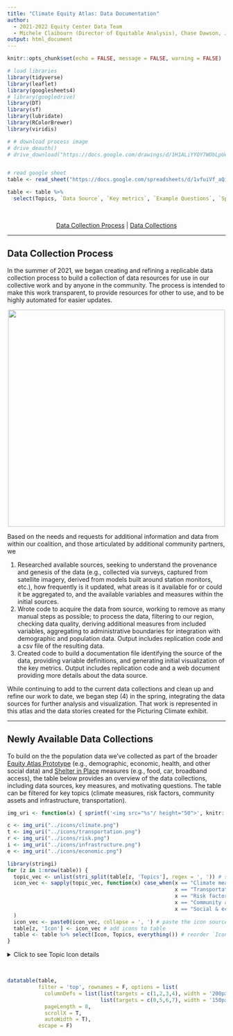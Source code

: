 ```yaml
---
title: "Climate Equity Atlas: Data Documentation"
author: 
  - 2021-2022 Equity Center Data Team
  - Michele Claibourn (Director of Equitable Analysis), Chase Dawson, Jacob Goldstein-Greenwood, Jordan House, Khalila Karefa-Kargbo, Lee LeBoeuf, Marisa Lemma, Helena Lindsay, Tolu Odukoya, Michael Salgueiro (Research Programs Manager)
output: html_document
---
```



```r
knitr::opts_chunk$set(echo = FALSE, message = FALSE, warning = FALSE)

# load libraries
library(tidyverse)
library(leaflet)
library(googlesheets4)
# library(googledrive)
library(DT)
library(sf)
library(lubridate)
library(RColorBrewer)
library(viridis)

# # download process image
# drive_deauth()
# drive_download("https://docs.google.com/drawings/d/1H1ALiYYQY7WObLpUeoRZXBufvYam6E24j81T2fS4Psc/edit?usp=sharing", path = "images/Data Process.png", type = "png", overwrite = TRUE)


# read google sheet
table <- read_sheet("https://docs.google.com/spreadsheets/d/1vfuiVf_aQikUNd7OW7TdUOHttp4ziSWnOO108CbXn0I/edit?usp=sharing", gs4_deauth())

table <- table %>% 
  select(Topics, `Data Source`, `Key metrics`, `Example Questions`, `Spatial unit`, Year, Documentation)
```

<br>

<p style="text-align: center;">[Data Collection Process](#process) | [Data Collections](#collection) </p>

----

## <a id="process"></a>Data Collection Process
In the summer of 2021, we began creating and refining a replicable data collection process to build a collection of data resources for use in our collective work and by anyone in the community. The process is intended to make this work transparent, to provide resources for other to use, and to be highly automated for easier updates.

<div style="text-align: center;">
<img src="../images/Data Process.png" width="500">
</div>

Based on the needs and requests for additional information and data from within our coalition, and those articulated by additional community partners, we 

1. Researched available sources, seeking to understand the provenance and genesis of the data (e.g., collected via surveys, captured from satellite imagery, derived from models built around station monitors, etc.), how frequently is it updated, what areas is it available for or could it be aggregated to, and the available variables and measures within the initial sources.
2. Wrote code to acquire the data from source, working to remove as many manual steps as possible; to process the data, filtering to our region, checking data quality, deriving additional measures from included variables, aggregating to administrative boundaries for integration with demographic and population data. Output includes replication code and a csv file of the resulting data.
3. Created code to build a documentation file identifying the source of the data, providing variable definitions, and generating initial visualization of the key metrics. Output includes replication code and a web document providing more details about the data source.

While continuing to add to the current data collections and clean up and refine our work to date, we began step (4) in the spring, integrating the data sources for further analysis and visualization. That work is represented in this atlas and the data stories created for the Picturing Climate exhibit.

----

## <a id="collection"></a>Newly Available Data Collections
To build on the the population data we've collected as part of the broader [Equity Atlas Prototype](https://virginiaequitycenter.shinyapps.io/cville-https://virginiaequitycenter.shinyapps.io/cville_equity_atlas/) (e.g., demographic, economic, health, and other social data) and [Shelter in Place](https://virginiaequitycenter.github.io/cvilleequity_covid/SIP/) measures (e.g., food, car, broadband access), the table below provides an overview of the data collections, including data sources, key measures, and motivating questions. The table can be filtered for key topics (climate measures, risk factors, community assets and infrastructure, transportation). 

```r
img_uri <- function(x) { sprintf('<img src="%s"/ height="50">', knitr::image_uri(x)) }

c <- img_uri("../icons/climate.png")
t <- img_uri("../icons/transportation.png")
r <- img_uri("../icons/risk.png")
i <- img_uri("../icons/infrastructure.png")
e <- img_uri("../icons/economic.png")

library(stringi)
for (z in 1:nrow(table)) {
  topic_vec <- unlist(stri_split(table[z, 'Topics'], regex = ', ')) # split up topics for data source
  icon_vec <- sapply(topic_vec, function(x) case_when(x == "Climate measures" ~ c,
                                                      x == "Transportation" ~ t,
                                                      x == "Risk factors" ~ r,
                                                      x == "Community assets & infrastructure" ~ i,
                                                      x == "Social & economic characteristics" ~ e) # identify corresponding icons
  )
  icon_vec <- paste0(icon_vec, collapse = ', ') # paste the icon sources together
  table[z, 'Icon'] <- icon_vec # add icons to table
  table <- table %>% select(Icon, Topics, everything()) # reorder `Icon` to be 1st column
}
```

<details><summary>Click to see Topic Icon details</summary><br/>

* Climate measures, `r c`: https://www.flaticon.com/authors/ultimatearm
* Risk factors, `r r`: https://www.freepik.com
* Community assets and infrastructure, `r i`: https://www.flaticon.com/authors/eucalyp
* Social and economic characteristics, `r e`: https://www.flaticon.com/authors/ultimatearm
* Transportation, `r t`: https://www.flaticon.com/authors/geotatah

</details>

<br>

<style>
table {
    table-layout:fixed;
}
td{
    overflow:hidden;
    text-overflow: ellipsis;
}
</style>

```r
datatable(table,
          filter = 'top', rownames = F, options = list(
            columnDefs = list(list(targets = c(1,2,3,4), width = '200px'),
                              list(targets = c(0,5,6,7), width = '150px')),
            pageLength = 8,
            scrollX = T,
            autoWidth = T), 
          escape = F)

```

